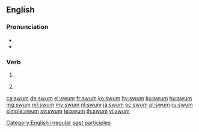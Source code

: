 ==English==

===Pronunciation===
* {{IPA|/swʌm/|lang=en}}
* {{rhymes|ʌm|lang=en}}

===Verb===
{{head|en|past participle}}

# {{past participle of|swim|lang=en|nocat=1}}
# {{label|en|archaic}} {{en-simple past of|swim}}

[[Category:English irregular past participles]]

[[ca:swum]]
[[de:swum]]
[[el:swum]]
[[fr:swum]]
[[ko:swum]]
[[hy:swum]]
[[ku:swum]]
[[hu:swum]]
[[mg:swum]]
[[ml:swum]]
[[my:swum]]
[[nl:swum]]
[[ja:swum]]
[[oc:swum]]
[[pl:swum]]
[[ru:swum]]
[[simple:swum]]
[[sv:swum]]
[[te:swum]]
[[th:swum]]
[[vi:swum]]